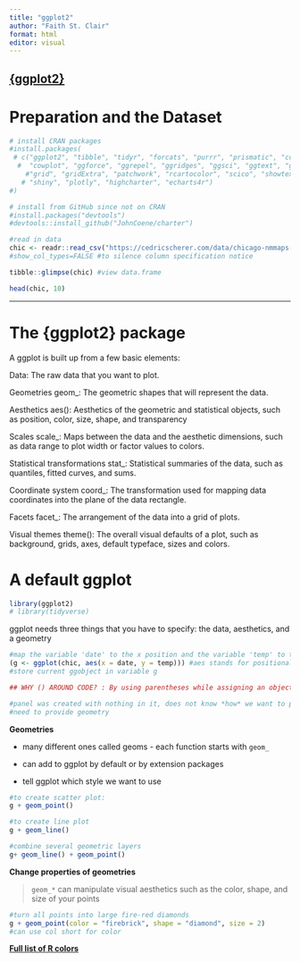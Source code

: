 ```yaml
---
title: "ggplot2"
author: "Faith St. Clair"
format: html
editor: visual
---
```


## [**{ggplot2}**](https://www.cedricscherer.com/2019/08/05/a-ggplot2-tutorial-for-beautiful-plotting-in-r/#data)

# **Preparation and the Dataset**

```r
# install CRAN packages
#install.packages(
 # c("ggplot2", "tibble", "tidyr", "forcats", "purrr", "prismatic", "corrr", 
  #  "cowplot", "ggforce", "ggrepel", "ggridges", "ggsci", "ggtext", "ggthemes", 
    #"grid", "gridExtra", "patchwork", "rcartocolor", "scico", "showtext", 
   # "shiny", "plotly", "highcharter", "echarts4r")
#)

# install from GitHub since not on CRAN
#install.packages("devtools")
#devtools::install_github("JohnCoene/charter")

#read in data
chic <- readr::read_csv("https://cedricscherer.com/data/chicago-nmmaps-custom.csv")
#show_col_types=FALSE #to silence column specification notice

tibble::glimpse(chic) #view data.frame

head(chic, 10)

```

------------------------------------------------------------------------

# **The {ggplot2} package**

A ggplot is built up from a few basic elements:

Data: The raw data that you want to plot.

Geometries geom\_: The geometric shapes that will represent the data.

Aesthetics aes(): Aesthetics of the geometric and statistical objects, such as position, color, size, shape, and transparency

Scales scale\_: Maps between the data and the aesthetic dimensions, such as data range to plot width or factor values to colors.

Statistical transformations stat\_: Statistical summaries of the data, such as quantiles, fitted curves, and sums.

Coordinate system coord\_: The transformation used for mapping data coordinates into the plane of the data rectangle.

Facets facet\_: The arrangement of the data into a grid of plots.

Visual themes theme(): The overall visual defaults of a plot, such as background, grids, axes, default typeface, sizes and colors.

# **A default ggplot**

```r
library(ggplot2)
# library(tidyverse)
```

ggplot needs three things that you have to specify: the data, aesthetics, and a geometry

```r
#map the variable 'date' to the x position and the variable 'temp' to the y position
(g <- ggplot(chic, aes(x = date, y = temp))) #aes stands for positional aesthetics - denote x and y variables
#store current ggobject in variable g

## WHY () AROUND CODE? : By using parentheses while assigning an object, the object will be printed immediately. Instead of writing g <- ggplot(...) and then g we simply write (g <- ggplot(...)).

#panel was created with nothing in it, does not know *how* we want to plot our data
#need to provide geometry
```

**Geometries**

-   many different ones called geoms - each function starts with `geom_`

-   can add to ggplot by default or by extension packages

-   tell ggplot which style we want to use

```r
#to create scatter plot:
g + geom_point()

#to create line plot
g + geom_line()

#combine several geometric layers
g+ geom_line() + geom_point()
```

**Change properties of geometries**

> `geom_*` can manipulate visual aesthetics such as the color, shape, and size of your points

```r
#turn all points into large fire-red diamonds
g + geom_point(color = "firebrick", shape = "diamond", size = 2)
#can use col short for color

```

[**Full list of R colors**](http://www.stat.columbia.edu/~tzheng/files/Rcolor.pdf)
